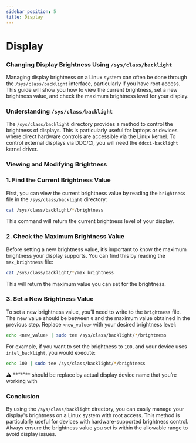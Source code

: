 ```yaml
---
sidebar_position: 5
title: Display
---
```

# Display

### Changing Display Brightness Using `/sys/class/backlight`

Managing display brightness on a Linux system can often be done through the `/sys/class/backlight` interface, particularly if you have root access. This guide will show you how to view the current brightness, set a new brightness value, and check the maximum brightness level for your display.

### **Understanding `/sys/class/backlight`**

The `/sys/class/backlight` directory provides a method to control the brightness of displays. This is particularly useful for laptops or devices where direct hardware controls are accessible via the Linux kernel. To control external displays via DDC/CI, you will need the `ddcci-backlight` kernel driver.

### **Viewing and Modifying Brightness**

### **1. Find the Current Brightness Value**

First, you can view the current brightness value by reading the `brightness` file in the `/sys/class/backlight` directory:

```bash
cat /sys/class/backlight/*/brightness
```

This command will return the current brightness level of your display.

### **2. Check the Maximum Brightness Value**

Before setting a new brightness value, it’s important to know the maximum brightness your display supports. You can find this by reading the `max_brightness` file:

```bash
cat /sys/class/backlight/*/max_brightness
```

This will return the maximum value you can set for the brightness.

### **3. Set a New Brightness Value**

To set a new brightness value, you’ll need to write to the `brightness` file. The new value should be between `0` and the maximum value obtained in the previous step. Replace `<new_value>` with your desired brightness level:

```bash
echo <new_value> | sudo tee /sys/class/backlight/*/brightness
```

For example, if you want to set the brightness to `100`, and your device uses `intel_backlight`, you would execute:

```bash
echo 100 | sudo tee /sys/class/backlight/*/brightness
```

<aside>
⚠️ **“*”** should be replace by actual display device name that you’re working with

</aside>

### **Conclusion**

By using the `/sys/class/backlight` directory, you can easily manage your display's brightness on a Linux system with root access. This method is particularly useful for devices with hardware-supported brightness control. Always ensure the brightness value you set is within the allowable range to avoid display issues.